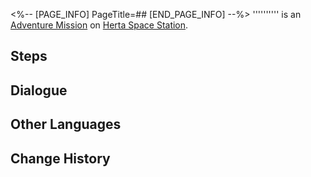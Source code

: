 <%-- [PAGE_INFO]
PageTitle=##
[END_PAGE_INFO] --%>
{{Stub|Dialogue.}}
{{Mission Infobox
|id            = 2000203
|title         = 
|image         = <!--Mission .png-->
|type          = Adventure
|event_name    = 
|chapter       = 
|requirements  = [[Companion Mission]] ''[[You Already Know Me]]'' completed
|summary       = <!--official mission summary from Fate's Atlas-->
|characters    = Trailblazer
|startLocation = [[Herta Space Station]] - [[Master Control Zone]]
|world         = Herta Space Station
|area          = Master Control Zone
|prev          = 
|next          = 
|rewards       = Trailblaze EXP*350; Stellar Jade*60; Adventure Log*6; Hertareum*100; "Flashpoint"*1 { text = "Flashpoint" }; Credit*20,000
}}
'''''''''' is an [[Adventure Mission]] on [[Herta Space Station]].

==Steps==


<!--
==Gameplay Notes==

--><!--
==Trial Character==

-->
==Dialogue==
{{Stub Dialogue}}

{{Dialogue End}}

==Other Languages==
{{Other Languages
|en   = 
|zhs  = 
|zht  = 
|ja   = 
|ko   = 
|es   = 
|fr   = 
|ru   = 
|th   = 
|vi   = 
|de   = 
|id   = 
|pt   = 
}}

==Change History==
{{Change History|1.0}}
